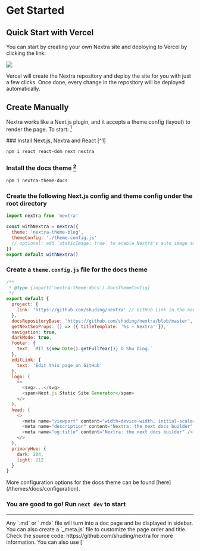 
# Get Started

## Quick Start with Vercel

You can start by creating your own Nextra site and deploying to Vercel by
clicking the link:

[![](https://vercel.com/button)](https://vercel.com/new/clone?demo-description=Markdown%20powered%20docs%20site.%20Built%20with%20Next.js.&demo-image=https%3A%2F%2Fnextra.vercel.app%2Fdemo.png&demo-title=Documentation%20Starter%20Kit&demo-url=https%3A%2F%2Fnextra.vercel.app%2F&project-name=nextjs-docs&repository-name=nextjs-docs&s=https%3A%2F%2Fgithub.com%2Fshuding%2Fnextra&from=templates)

Vercel will create the Nextra repository and deploy the site for you with just a
few clicks. Once done, every change in the repository will be deployed
automatically.

## Create Manually

Nextra works like a Next.js plugin, and it accepts a theme config (layout) to
render the page. To start: [^3]

<Steps>
### Install Next.js, Nextra and React [^1]

```sh npm2yarn
npm i react react-dom next nextra
```

### Install the docs theme [^2]

```sh npm2yarn
npm i nextra-theme-docs
```

### Create the following Next.js config and theme config under the root directory

```js filename="next.config.mjs"
import nextra from 'nextra'

const withNextra = nextra({
  theme: 'nextra-theme-blog',
  themeConfig: './theme.config.js'
  // optional: add `staticImage: true` to enable Nextra's auto image import
})
export default withNextra()
```

### Create a `theme.config.js` file for the docs theme

```js filename="theme.config.js"
/**
 * @type {import('nextra-theme-docs').DocsThemeConfig}
 */
export default {
  project: {
    link: 'https://github.com/shuding/nextra' // GitHub link in the navbar
  },
  docsRepositoryBase: 'https://github.com/shuding/nextra/blob/master', // base URL for the docs repository
  getNextSeoProps: () => ({ titleTemplate: '%s – Nextra' }),
  navigation: true,
  darkMode: true,
  footer: {
    text: `MIT ${new Date().getFullYear()} © Shu Ding.`
  },
  editLink: {
    text: 'Edit this page on GitHub'
  },
  logo: (
    <>
      <svg>...</svg>
      <span>Next.js Static Site Generator</span>
    </>
  ),
  head: (
    <>
      <meta name="viewport" content="width=device-width, initial-scale=1.0" />
      <meta name="description" content="Nextra: the next docs builder" />
      <meta name="og:title" content="Nextra: the next docs builder" />
    </>
  ),
  primaryHue: {
    dark: 204,
    light: 212
  }
}
```

<Callout>
  More configuration options for the docs theme can be found
  [here](/themes/docs/configuration).
</Callout>

### You are good to go! Run `next dev` to start

</Steps>

---

<span id="sidebar-and-anchor-links" />
<Callout>
  Any `.md` or `.mdx` file will turn into a doc page and be displayed in
  sidebar. You can also create a `_meta.js` file to customize the page order and
  title. <br /> Check the source code: https://github.com/shuding/nextra for
  more information.
</Callout>

<Callout>
You can also use [`<style jsx>`](https://nextjs.org/docs/basic-features/built-in-css-support#css-in-js) to style elements inside `theme.config.js`.
</Callout>

[^1]: Install Next.js, Nextra and React.

[^2]: Install the docs theme.

[^3]: To start.
